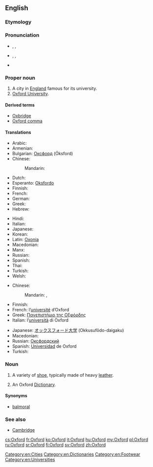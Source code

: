 {{slim-wikipedia}}
==English==

===Etymology===
{{term|Oxenaforda||[[oxen]] [[ford]]}}

===Pronunciation===
* {{a|UK}} {{enPR|ŏks'fəd}}, {{IPA|/ˈɒksfəd/}}, {{X-SAMPA|/"Qksf@d/}}
* {{a|US}} {{enPR|äks'fərd}}, {{IPA|/ˈɑksfɚd/}}, {{X-SAMPA|/"Aksf@`d/}}
* {{audio|En-uk-Oxford.ogg|Audio (UK)}}

===Proper noun===
{{en-proper noun}}

# A city in [[England]] famous for its university.
# [[Oxford University]].

====Derived terms====
* [[Oxbridge]]
* [[Oxford comma]]

====Translations====
{{trans-top|city}}
* Arabic: {{t|ar|أوكسفورد|m|tr='uksfurd}}
* Armenian: {{t-|hy|Օքսֆորդ|tr=Òk'sford}}
* Bulgarian: [[Оксфорд]] (Óksford) {{m}}
* Chinese:
*: Mandarin: {{t|cmn|牛津|tr=Niújīn|sc=Hani}}
* Dutch: {{t-|nl|Oxford}}
* Esperanto: [[Oksfordo]]
* Finnish: {{t+|fi|Oxford}}
* French: {{t+|fr|Oxford}}
* German: {{t-|de|Oxford}}
* Greek: {{t+|el|Οξφόρδη|tr=Oxfórdi̱}}
* Hebrew: {{t|he|אוקספורד}}
{{trans-mid}}
* Hindi: {{t|hi|ऑक्सफ़ोर्ड|tr=ŏksfōrḍ|xs=Hindi}}
* Italian: {{t+|it|Oxford}}
* Japanese: {{t+|ja|オックスフォード|tr=Okkusufōdo}}
* Korean: {{t|ko|옥스포드|tr=Okseupodeu|sc=Hang}}
* Latin: [[Oxonia]]
* Macedonian: {{t|mk|Оксфорд|m|tr=Óksford}}
* Manx: {{t|gv|Aah yn Ollee|f}}
* Russian: {{t|ru|Оксфорд|m|tr=Óksford}}
* Spanish: {{t-|es|Oxford}}
* Thai: {{t|th|อ็อกฟอร์ด|tr=ók-fôt}}
* Turkish: {{t|tr|Oxford}}
* Welsh: {{t|cy|Rhydychen|f|xs=Welsh}}
{{trans-bottom}}

{{trans-top|university}}
* Chinese:
*: Mandarin: {{t|cmn|牛津大學|sc=Hani}}, {{t|cmn|牛津大学|tr=Niújīn dàxué|sc=Hani}}
* Finnish: {{t+|fi|Oxford}}
* French: l’[[université]] d’Oxford {{f}}
* Greek: [[Πανεπιστήμιο της Οξφόρδης]]
* Italian: l’[[università]] di Oxford {{f}}
{{trans-mid}}
* Japanese: [[オックスフォード]][[大学]] (Okkusufōdo-daigaku)
* Macedonian: {{t|mk|Оксфордски универзитет|m|tr=Óksfordski univerzitét}}
* Russian: [[Оксфордский]] {{t+|ru|университет|m|tr=Óksfordskij universitét}}
* Spanish: [[universidad|Universidad]] de Oxford {{f}}
* Turkish: {{t|tr|Oxford}}
{{trans-bottom}}

===Noun===
{{en-noun}}

# A variety of [[shoe]], typically made of heavy [[leather]].
# {{by ellipsis}} An Oxford [[dictionary|Dictionary]].

====Synonyms====
* {{sense|shoe}} [[balmoral]]

===See also===
* [[Cambridge]]

[[Category:en:Cities]]
[[Category:en:Dictionaries]]
[[Category:en:Footwear]]
[[Category:en:Universities]]

[[cs:Oxford]]
[[fr:Oxford]]
[[ko:Oxford]]
[[it:Oxford]]
[[hu:Oxford]]
[[my:Oxford]]
[[pl:Oxford]]
[[ru:Oxford]]
[[sr:Oxford]]
[[fi:Oxford]]
[[sv:Oxford]]
[[zh:Oxford]]